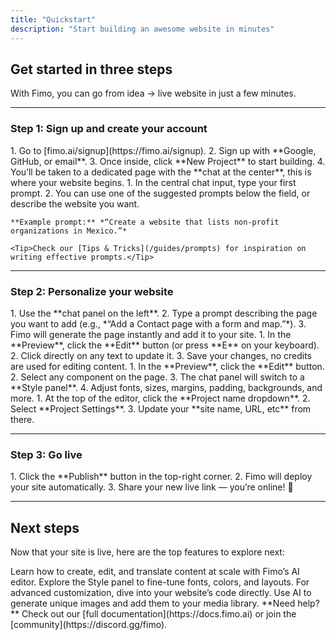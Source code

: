 ```yaml
---
title: "Quickstart"
description: "Start building an awesome website in minutes"
---
```


## Get started in three steps

With Fimo, you can go from idea → live website in just a few minutes.  

---

### Step 1: Sign up and create your account

<AccordionGroup>
  <Accordion icon="user-plus" title="Sign up & create a project">
    1. Go to [fimo.ai/signup](https://fimo.ai/signup).  
    2. Sign up with **Google, GitHub, or email**.  
    3. Once inside, click **New Project** to start building.  
    4. You’ll be taken to a dedicated page with the **chat at the center**, this is where your website begins.  
  </Accordion>

  <Accordion icon="keyboard" title="Write your first prompt">
    1. In the central chat input, type your first prompt.  
    2. You can use one of the suggested prompts below the field, or describe the website you want.  

    **Example prompt:** *“Create a website that lists non-profit organizations in Mexico.”*  

    <Tip>Check our [Tips & Tricks](/guides/prompts) for inspiration on writing effective prompts.</Tip>
  </Accordion>
</AccordionGroup>

---

### Step 2: Personalize your website

<AccordionGroup>
  <Accordion icon="file-circle-plus" title="Add new pages">
    1. Use the **chat panel on the left**.  
    2. Type a prompt describing the page you want to add (e.g., *“Add a Contact page with a form and map.”*).  
    3. Fimo will generate the page instantly and add it to your site.  
  </Accordion>

  <Accordion icon="pen-to-square" title="Edit the content">
    1. In the **Preview**, click the **Edit** button (or press **E** on your keyboard).  
    2. Click directly on any text to update it.  
    3. Save your changes, no credits are used for editing content.  
  </Accordion>

  <Accordion icon="palette" title="Edit the styles">
    1. In the **Preview**, click the **Edit** button.  
    2. Select any component on the page.  
    3. The chat panel will switch to a **Style panel**.  
    4. Adjust fonts, sizes, margins, padding, backgrounds, and more.  
  </Accordion>

  <Accordion icon="brush" title="Update your site name and URL">
    1. At the top of the editor, click the **Project name dropdown**.  
    2. Select **Project Settings**.  
    3. Update your **site name, URL, etc** from there.  
  </Accordion>
</AccordionGroup>

---

### Step 3: Go live

<Accordion icon="rocket" title="Publish your website">
  1. Click the **Publish** button in the top-right corner.  
  2. Fimo will deploy your site automatically.  
  3. Share your new live link — you’re online! 🎉  
</Accordion>

---

## Next steps

Now that your site is live, here are the top features to explore next:

<CardGroup cols={2}>

<Card title="Write Content" icon="pen-to-square" href="/content/introduction">
   Learn how to create, edit, and translate content at scale with Fimo’s AI editor.
</Card>

<Card title="Customize Style" icon="palette" href="/preview/introduction">
   Explore the Style panel to fine-tune fonts, colors, and layouts.
</Card>

<Card title="Add Code Examples" icon="square-code" href="/code/introduction">
   For advanced customization, dive into your website’s code directly.
</Card>

<Card title="Generate Visuals" icon="image" href="/assets/introduction">
   Use AI to generate unique images and add them to your media library.
</Card>

</CardGroup>

<Note>
  **Need help?** Check out our [full documentation](https://docs.fimo.ai) or join the [community](https://discord.gg/fimo).
</Note>
